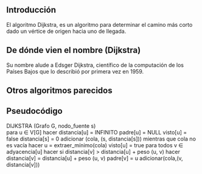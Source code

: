 ## Introducción
El algoritmo Dijkstra, es un algoritmo para determinar el camino más corto dado un vértice de origen hacia uno de llegada. 


## De dónde vien el nombre (Dijkstra)
Su nombre alude a Edsger Dijkstra, científico de la computación de los Países Bajos que lo describió por primera vez en 1959.

## Otros algoritmos parecidos

## Pseudocódigo

DIJKSTRA (Grafo G, nodo_fuente s)       
   para u ∈ V[G] hacer
       distancia[u] = INFINITO
       padre[u] = NULL
       visto[u] = false
   distancia[s] = 0
   adicionar (cola, (s, distancia[s]))
   mientras que cola no es vacía hacer
       u = extraer_mínimo(cola)
       visto[u] = true
       para todos v ∈ adyacencia[u] hacer
           si distancia[v] > distancia[u] + peso (u, v) hacer
               distancia[v] = distancia[u] + peso (u, v)
               padre[v] = u
               adicionar(cola,(v, distancia[v]))

